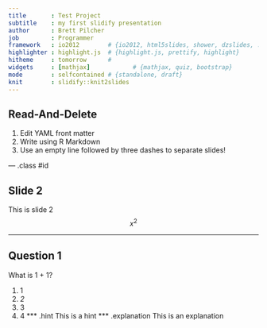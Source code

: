 ```yaml
---
title       : Test Project
subtitle    : my first slidify presentation
author      : Brett Pilcher
job         : Programmer
framework   : io2012        # {io2012, html5slides, shower, dzslides, ...}
highlighter : highlight.js  # {highlight.js, prettify, highlight}
hitheme     : tomorrow      # 
widgets     : [mathjax]            # {mathjax, quiz, bootstrap}
mode        : selfcontained # {standalone, draft}
knit        : slidify::knit2slides
---
```


## Read-And-Delete

1. Edit YAML front matter
2. Write using R Markdown
3. Use an empty line followed by three dashes to separate slides!

--- .class #id 

## Slide 2

This is slide 2
$$x^2$$

---

## Question 1

What is 1 + 1?

1. 1
2. _2_
3. 3
4. 4
*** .hint This is a hint
*** .explanation This is an explanation
